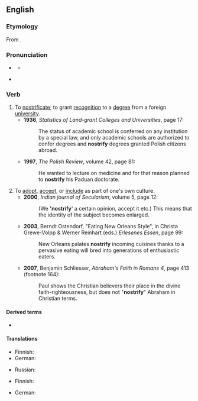 ==English==
{{was wotd|2009|July|28}}

===Etymology===
From {{etyl|la|en}} {{m|la|noster||our}}.

===Pronunciation===
* {{a|UK}} {{IPA|en|/ˈnɒs.tɹɪ.faɪ/}}
** {{audio|en|LL-Q1860 (eng)-Vealhurl-nostrify.wav ‎|Audio (UK)}}
* {{a|US}} {{IPA|en|/ˈnɑs.tɹə.faɪ/}}

===Verb===
{{en-verb}}

# To [[nostrificate]]; to grant [[recognition]] to a [[degree]] from a foreign [[university]].
#* '''1936''', ''Statistics of Land-grant Colleges and Universities'', page 17:
#*: The status of academic school is conferred on any institution by a special law, and only academic schools are authorized to confer degrees and '''nostrify''' degrees granted Polish citizens abroad.
#* '''1997''', ''The Polish Review'', volume 42, page 81:
#*: He wanted to lecture on medicine and for that reason planned to '''nostrify''' his Paduan doctorate.
# To [[adopt]], [[accept]], or [[include]] as part of one's own culture.
#* '''2000''', ''Indian journal of Secularism'', volume 5, page 12:
#*: (We ''''nostrify'''' a certain opinion, accept it etc.) This means that the identity of the subject becomes enlarged.
#* '''2003''', Berndt Ostendorf, "Eating New Orleans Style", in Christa Grewe-Volpp & Werner Reinhart (eds.) ''Erlesenes Essen'', page 99:
#*: New Orleans palates '''nostrify''' incoming cuisines thanks to a pervasive eating will bred into generations of enthusiastic eaters.
#* '''2007''', Benjamin Schliesser, ''Abraham's Faith in Romans 4'', page 413 (footnote 164):
#*: Paul shows the Christian believers their place in the divine faith-righteousness, but does not "'''nostrify'''" Abraham in Christian terms.

====Derived terms====
* {{l|en|nostrification}}

====Translations====
{{trans-top|to grant recognition to a foreign degree}}
* Finnish: {{t+|fi|tunnustaa}}
* German: {{t+|de|nostrifizieren}}
{{trans-mid}}
* Russian: {{t|ru|нострифицировать}}
{{trans-bottom}}

{{trans-top|to adopt, accept, or include as part of one's own culture}}
* Finnish: {{t+|fi|omaksua}}
{{trans-mid}}
* German: {{t+|de|nostrifizieren}}
{{trans-bottom}}